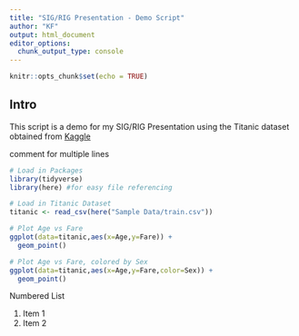 ```yaml
---
title: "SIG/RIG Presentation - Demo Script"
author: "KF"
output: html_document
editor_options: 
  chunk_output_type: console
---
```


```r
knitr::opts_chunk$set(echo = TRUE)
```

## Intro

This script is a demo for my SIG/RIG Presentation using the Titanic dataset obtained from [Kaggle](https://kaggle.com/)

comment
for
multiple
lines

```r
# Load in Packages
library(tidyverse)
library(here) #for easy file referencing
```

```r
# Load in Titanic Dataset
titanic <- read_csv(here("Sample Data/train.csv"))
```

```r
# Plot Age vs Fare
ggplot(data=titanic,aes(x=Age,y=Fare)) +
  geom_point()
```

```r
# Plot Age vs Fare, colored by Sex
ggplot(data=titanic,aes(x=Age,y=Fare,color=Sex)) +
  geom_point()
```

Numbered List

1. Item 1
1. Item 2
